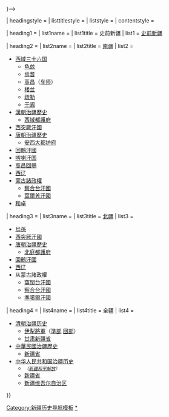 {{Sidebar with collapsible lists
| name = 西域歷史
| pretitle = 
| title = 西域歷史
| image = [[File:River-ili-3.jpg|135px|center]]
| expanded = <!--{{{expanded|{{{1|}}}}}}-->

| headingstyle = 
| listtitlestyle = 
| liststyle = 
| contentstyle = <!--(same as |liststyle = ...?)-->

| heading1 = 
| list1name = 
| list1title = 史前新疆
| list1 = [[新疆歷史#史前時代|史前新疆]]

| heading2 = 
| list2name = 
| list2title = [[南疆]]
| list2 = 
* [[西域三十六国]] 
**[[龟兹]] 
**[[焉耆]] 
**[[高昌]]（[[车师]]）
**[[楼兰]] 
**[[疏勒国|疏勒]]
**[[于阗]]
*[[新疆歷史#漢與匈奴爭奪|漢朝治疆歷史]]
**[[西域都護府]]
*[[西突厥|西突厥汗國]]
*[[新疆歷史#唐帝國統治時代|唐朝治疆歷史]]
** [[安西大都护府]]
*[[回鹘|回鶻汗國]]
*[[喀喇汗国]]
*[[高昌回鶻]]
*[[西辽]]
* [[蒙古汗国列表|蒙古諸政權]]
**[[察合台汗國]] 
**[[葉爾羌汗國]]
*[[和卓]]

| heading3 = 
| list3name = 
| list3title = [[北疆]]
| list3 = 
*[[烏孫]]
*[[西突厥|西突厥汗國]]
*[[新疆歷史#唐帝國統治時代|唐朝治疆歷史]]
**[[北庭大都护府|北庭都護府]]
*[[回鹘|回鶻汗國]]
*[[西辽]]
*从蒙古諸政權
**[[窩闊台汗國]]
**[[察合台汗國]]
**[[準噶爾汗國]]

| heading4 = 
| list4name = 
| list4title = 全疆
| list4 = 
*[[清朝治疆历史]]
**[[伊犁將軍]]（[[准噶尔部|準部]] [[回部]]）
**[[甘肃新疆省]]
*[[新疆歷史#中華民國|中華民國治疆歷史]] 
**[[新疆省 (中華民國)|新疆省]]
*[[中华人民共和国治疆历史]]
**''<small>（[[新疆和平解放]]）</small>''
**[[新疆省 (中华人民共和国)|新疆省]] 
**[[新疆维吾尔自治区]]
}}<noinclude>
[[Category:新疆历史导航模板]]
[[Category:西域|*]]
</noinclude>